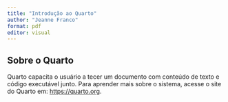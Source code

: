 ---
title: "Introdução ao Quarto"
author: "Jeanne Franco"
format: pdf
editor: visual
---

## Sobre o Quarto

Quarto capacita o usuário a tecer um documento com conteúdo de texto e código executável junto. Para aprender mais sobre o sistema, acesse o site do Quarto em: <https://quarto.org>.

## 

